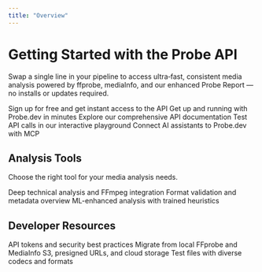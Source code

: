 ```yaml
---
title: "Overview"
---
```


# Getting Started with the Probe API

Swap a single line in your pipeline to access ultra‑fast, consistent media analysis powered by ffprobe, mediaInfo, and our enhanced Probe Report — no installs or updates required.

<CardGroup cols={2}>
  <Card
    title="Get Your API Key"
    icon="key"
    href="https://www.probe.dev/dashboard"
  >
    Sign up for free and get instant access to the API
  </Card>
  <Card
    title="Quick Start Guide"
    icon="rocket"
    href="/quickstart"
  >
    Get up and running with Probe.dev in minutes
  </Card>
  <Card
    title="API Reference"
    icon="code"
    href="/api-reference/introduction"
  >
    Explore our comprehensive API documentation
  </Card>
  <Card
    title="Try the Playground"
    icon="play"
    href="https://www.probe.dev/dashboard"
  >
    Test API calls in our interactive playground
  </Card>
  <Card
    title="MCP Integration"
    icon="plug"
    href="/guides/mcp-integration"
  >
    Connect AI assistants to Probe.dev with MCP
  </Card>
</CardGroup>

## Analysis Tools

Choose the right tool for your media analysis needs.

<CardGroup cols={3}>
  <Card
    title="FFprobe"
    icon="magnifying-glass"
    href="/guides/report-types#ffprobe"
  >
    Deep technical analysis and FFmpeg integration
  </Card>
  <Card
    title="MediaInfo"
    icon="info"
    href="/guides/report-types#mediainfo"
  >
    Format validation and metadata overview
  </Card>
  <Card
    title="Probe Report"
    icon="brain"
    href="/guides/report-types#probe-report"
  >
    ML-enhanced analysis with trained heuristics
  </Card>
</CardGroup>

## Developer Resources

<CardGroup cols={2}>
  <Card
    title="Authentication Guide"
    icon="key"
    href="/authentication"
  >
    API tokens and security best practices
  </Card>
  <Card
    title="Migration Guide"
    icon="arrows-turn-right"
    href="/guides/migration-guide"
  >
    Migrate from local FFprobe and MediaInfo
  </Card>
  <Card
    title="Media Sources"
    icon="cloud"
    href="/guides/media-sources"
  >
    S3, presigned URLs, and cloud storage
  </Card>
  <Card
    title="Sample Library"
    icon="video"
    href="/reference/sample-media-library"
  >
    Test files with diverse codecs and formats
  </Card>
</CardGroup>
